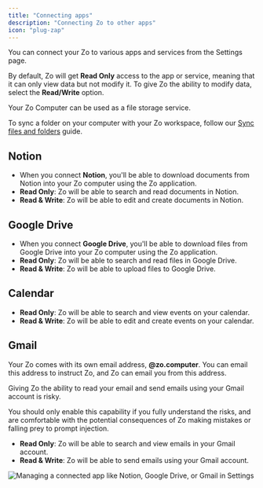 ```yaml
---
title: "Connecting apps"
description: "Connecting Zo to other apps"
icon: "plug-zap"
---
```



You can connect your Zo to various apps and services from the Settings page.

By default, Zo will get **Read Only** access to the app or service, meaning that it can only view data but not modify it. To give Zo the ability to modify data, select the **Read/Write** option.

<Tip>
Your Zo Computer can be used as a file storage service.

To sync a folder on your computer with your Zo workspace, follow our [Sync files and folders](/syncthing) guide.

</Tip>

## Notion

- When you connect **Notion**, you'll be able to download documents from Notion into your Zo computer using the Zo application.
- **Read Only**: Zo will be able to search and read documents in Notion.
- **Read & Write**: Zo will be able to edit and create documents in Notion.

## Google Drive

- When you connect **Google Drive**, you'll be able to download files from Google Drive into your Zo computer using the Zo application.
- **Read Only**: Zo will be able to search and read files in Google Drive.
- **Read & Write**: Zo will be able to upload files to Google Drive.

## Calendar

- **Read Only**: Zo will be able to search and view events on your calendar.
- **Read & Write**: Zo will be able to edit and create events on your calendar.

## Gmail

Your Zo comes with its own email address, **<Handle/>@zo.computer**. You can email this address to instruct Zo, and Zo can email you from this address.

<Warning>
  Giving Zo the ability to read your email and send emails using your Gmail account is risky.

You should only enable
this capability if you fully understand the risks, and are comfortable with the potential consequences of Zo making mistakes or falling prey to prompt
injection.

</Warning>

- **Read Only**: Zo will be able to search and view emails in your Gmail account.
- **Read & Write**: Zo will be able to send emails using your Gmail account.

<Frame caption="Managing a connection in Settings">
  <img
    className="block"
    src="/screenshots/connections.png"
    alt="Managing a connected app like Notion, Google Drive, or Gmail in Settings"
  />
</Frame>
